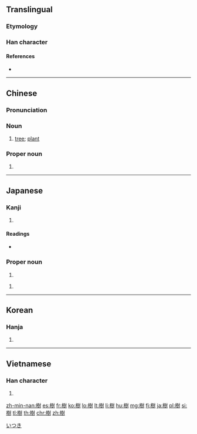 {{also|树}}
==Translingual==

===Etymology===
{{Han compound|木|尌|c1=s|c2=p|t1=wood|ls=psc}}

===Han character===
{{Han char|rn=75|rad=木|as=12|sn=16|four=4490<sub>0</sub>|canj=木土廿戈 (DGTI)|ids=⿰[[木]][[尌]]}}

====References====
* {{Han ref|kx=0551.290|dkj=15496|dj=0940.050|hdz=21287.040|uh=6A39|ud=27193|bh=BEF0|bd=48880}}

----

==Chinese==
{{zh-forms|s=树}}

===Pronunciation===
{{zh-pron
|m=shù
|c=syu6
|h=pfs=su
|mn=chhiū
|w=3zr
|ma=y
|mc=y
|oc=y
|cat=n,pn
}}

===Noun===
{{zh-noun}}

# [[tree]]; [[plant]]

===Proper noun===
{{zh-proper noun}}

# {{surname|lang=zh}}

----

==Japanese==

===Kanji===
{{ja-kanji|grade=6|rs=木12}}

# {{defn|lang=ja|sort=木12}}

====Readings====
* {{ja-readings|on=[[じゅ]] (ju)|kun=[[き]] (ki), [[うえる]] (ueru), [[たてる]] (tateru)}}

===Proper noun===
{{ja-pos|proper|いつき}}

# {{given name|male|lang=ja}}

{{ja-pos|proper|たつき}}

# {{given name|male|lang=ja}}

[[Category:Japanese male given names|いつき]]

----

==Korean==

===Hanja===
{{ko-hanja|hangeul=수|eumhun=|mr=su|y=swu}}

# {{defn|lang=ko|sort=木12}}

----

==Vietnamese==

===Han character===
{{vi-hantu|[[thụ]]|rs=木12}}

# {{defn|lang=vi|sort=木12}}

[[zh-min-nan:樹]]
[[es:樹]]
[[fr:樹]]
[[ko:樹]]
[[lo:樹]]
[[lt:樹]]
[[li:樹]]
[[hu:樹]]
[[mg:樹]]
[[fj:樹]]
[[ja:樹]]
[[pl:樹]]
[[si:樹]]
[[tl:樹]]
[[th:樹]]
[[chr:樹]]
[[zh:樹]]